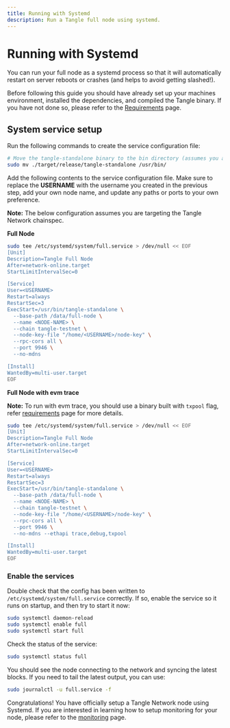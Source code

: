 ```yaml
---
title: Running with Systemd
description: Run a Tangle full node using systemd.
---
```


# Running with Systemd

You can run your full node as a systemd process so that it will automatically restart on server reboots
or crashes (and helps to avoid getting slashed!).

Before following this guide you should have already set up your machines environment, installed the dependencies, and
compiled the Tangle binary. If you have not done so, please refer to the [Requirements](https://docs.webb.tools/docs/ecosystem-roles/validator/requirements/) page.

## System service setup

Run the following commands to create the service configuration file:

```sh filename="mv" copy
# Move the tangle-standalone binary to the bin directory (assumes you are in repo root directory)
sudo mv ./target/release/tangle-standalone /usr/bin/
```

Add the following contents to the service configuration file. Make sure to replace the **USERNAME** with the username you created in the previous step, add your own node name, and update
any paths or ports to your own preference.

**Note:** The below configuration assumes you are targeting the Tangle Network chainspec.

**Full Node**

```sh filename="full.service" copy
sudo tee /etc/systemd/system/full.service > /dev/null << EOF
[Unit]
Description=Tangle Full Node
After=network-online.target
StartLimitIntervalSec=0

[Service]
User=<USERNAME>
Restart=always
RestartSec=3
ExecStart=/usr/bin/tangle-standalone \
  --base-path /data/full-node \
  --name <NODE-NAME> \
  --chain tangle-testnet \
  --node-key-file "/home/<USERNAME>/node-key" \
  --rpc-cors all \
  --port 9946 \
  --no-mdns

[Install]
WantedBy=multi-user.target
EOF
```

**Full Node with evm trace**

**Note:** To run with evm trace, you should use a binary built with `txpool` flag, refer [requirements](../requirements.mdx) page for more details.

```sh filename="full.service" copy
sudo tee /etc/systemd/system/full.service > /dev/null << EOF
[Unit]
Description=Tangle Full Node
After=network-online.target
StartLimitIntervalSec=0

[Service]
User=<USERNAME>
Restart=always
RestartSec=3
ExecStart=/usr/bin/tangle-standalone \
  --base-path /data/full-node \
  --name <NODE-NAME> \
  --chain tangle-testnet \
  --node-key-file "/home/<USERNAME>/node-key" \
  --rpc-cors all \
  --port 9946 \
  --no-mdns --ethapi trace,debug,txpool

[Install]
WantedBy=multi-user.target
EOF
```

### Enable the services

Double check that the config has been written to `/etc/systemd/system/full.service` correctly.
If so, enable the service so it runs on startup, and then try to start it now:

```sh filename="enable service" copy
sudo systemctl daemon-reload
sudo systemctl enable full
sudo systemctl start full
```

Check the status of the service:

```sh filename="status" copy
sudo systemctl status full
```

You should see the node connecting to the network and syncing the latest blocks.
If you need to tail the latest output, you can use:

```sh filename="logs" copy
sudo journalctl -u full.service -f
```

Congratulations! You have officially setup a Tangle Network node using Systemd. If you are interested
in learning how to setup monitoring for your node, please refer to the [monitoring](../monitoring/quickstart.mdx) page.
